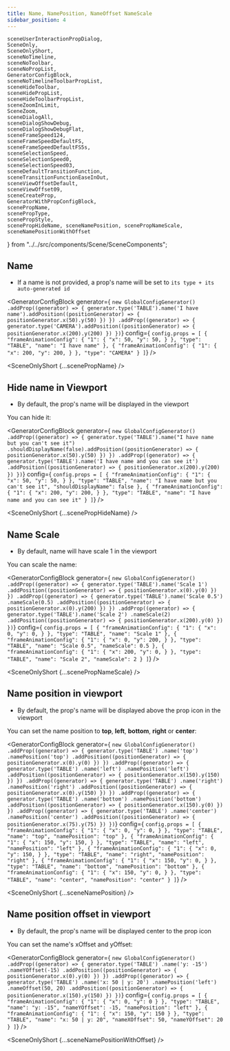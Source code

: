 ```yaml
---
title: Name, NamePosition, NameOffset NameScale
sidebar_position: 4
---
```


    sceneUserInteractionPropDialog,
    SceneOnly,
    SceneOnlyShort,
    sceneNoTimeline,
    sceneNoToolbar,
    sceneNoPropList,
    GeneratorConfigBlock,
    sceneNoTimelineToolbarPropList,
    sceneHideToolbar,
    sceneHidePropList,
    sceneHideToolbarPropList,
    sceneZoomInLimit,
    SceneZoom,
    sceneDialogAll,
    sceneDialogShowDebug,
    sceneDialogShowDebugFlat,
    sceneFrameSpeed124,
    sceneFrameSpeedDefaultFS,
    sceneFrameSpeedDefaultFS5s,
    sceneSelectionSpeed,
    sceneSelectionSpeed0,
    sceneSelectionSpeed03,
    sceneDefaultTransitionFunction,
    sceneTransitionFunctionEaseInOut,
    sceneViewOffsetDefault,
    sceneViewOffset09,
    sceneCreateProp,
    GeneratorWithPropConfigBlock,
    scenePropName,
    scenePropType,
    scenePropStyle,
    scenePropHideName, sceneNamePosition, scenePropNameScale, sceneNamePositionWithOffset
} from "../../src/components/Scene/SceneComponents";

## Name

* If a name is not provided, a prop's name will be set to `its type + its auto-generated id`

<GeneratorConfigBlock
    generator={
`new GlobalConfigGenerator()
    .addProp((generator) => {
        generator.type('TABLE').name('I have name').addPosition((positionGenerator) => {
            positionGenerator.x(50).y(50)
        })
    })
    .addProp((generator) => {
        generator.type('CAMERA').addPosition((positionGenerator) => {
            positionGenerator.x(200).y(200)
        })
    })`}
    config={
`config.props = [
    {
      "frameAnimationConfig": {
        "1": {
          "x": 50,
          "y": 50,
        }
      },
      "type": "TABLE",
      "name": "I have name"
    },
    {
      "frameAnimationConfig": {
        "1": {
          "x": 200,
          "y": 200,
        }
      },
      "type": "CAMERA"
    }
  ]`} />

<SceneOnlyShort {...scenePropName} />


## Hide name in Viewport

* By default, the prop's name will be displayed in the viewport

You can hide it:

<GeneratorConfigBlock
    generator={
`new GlobalConfigGenerator()
    .addProp((generator) => {
        generator.type('TABLE').name("I have name but you can't see it")
        .shouldDisplayName(false).addPosition((positionGenerator) => {
            positionGenerator.x(50).y(50)
        })
    })
    .addProp((generator) => {
        generator.type('TABLE').name('I have name and you can see it')
        .addPosition((positionGenerator) => {
            positionGenerator.x(200).y(200)
        })
    })`}
    config={
        `config.props = [
    {
      "frameAnimationConfig": {
        "1": {
          "x": 50,
          "y": 50,
        }
      },
      "type": "TABLE",
      "name": "I have name but you can't see it",
      "shouldDisplayName": false
    },
    {
      "frameAnimationConfig": {
        "1": {
          "x": 200,
          "y": 200,
        }
      },
      "type": "TABLE",
      "name": "I have name and you can see it"
    }
  ]`} />

<SceneOnlyShort {...scenePropHideName} />

## Name Scale

* By default, name will have scale 1 in the viewport

You can scale the name:

<GeneratorConfigBlock
    generator={
        `new GlobalConfigGenerator()
    .addProp((generator) => {
            generator.type('TABLE').name('Scale 1')
                .addPosition((positionGenerator) => {
                positionGenerator.x(0).y(0)
            })
        })
    .addProp((generator) => {
        generator.type('TABLE').name('Scale 0.5')
            .nameScale(0.5)
            .addPosition((positionGenerator) => {
            positionGenerator.x(0).y(200)
        })
    })
    .addProp((generator) => {
        generator.type('TABLE').name('Scale 2')
            .nameScale(2)
            .addPosition((positionGenerator) => {
                positionGenerator.x(200).y(0)
            })
    })`}
    config={
        `config.props = [
      {
        "frameAnimationConfig": {
          "1": {
            "x": 0,
            "y": 0,
          }
        },
        "type": "TABLE",
        "name": "Scale 1"
      },
      {
        "frameAnimationConfig": {
          "1": {
            "x": 0,
            "y": 200,
          }
        },
        "type": "TABLE",
        "name": "Scale 0.5",
        "nameScale": 0.5
      },
      {
        "frameAnimationConfig": {
          "1": {
            "x": 200,
            "y": 0,
          }
        },
        "type": "TABLE",
        "name": "Scale 2",
        "nameScale": 2
      }
    ]`} />

<SceneOnlyShort {...scenePropNameScale} />

## Name position in viewport

* By default, the prop's name will be displayed above the prop icon in the viewport

You can set the name position to **top**, **left**, **bottom**, **right** or **center**:

<GeneratorConfigBlock
    generator={
        `new GlobalConfigGenerator()
    .addProp((generator) => {
            generator.type('TABLE')
                .name('top')
                .namePosition('top')
                .addPosition((positionGenerator) => {
                    positionGenerator.x(0).y(0)
                })
    })
    .addProp((generator) => {
        generator.type('TABLE')
            .name('left')
            .namePosition('left')
            .addPosition((positionGenerator) => {
                positionGenerator.x(150).y(150)
            })
    })
    .addProp((generator) => {
        generator.type('TABLE')
            .name('right')
            .namePosition('right')
            .addPosition((positionGenerator) => {
                positionGenerator.x(0).y(150)
            })
    })
    .addProp((generator) => {
        generator.type('TABLE')
            .name('bottom')
            .namePosition('bottom')
            .addPosition((positionGenerator) => {
                positionGenerator.x(150).y(0)
            })
    })
    .addProp((generator) => {
            generator.type('TABLE')
                .name('center')
                .namePosition('center')
                .addPosition((positionGenerator) => {
                    positionGenerator.x(75).y(75)
                })
    })`}
    config={
        `config.props = [
      {
        "frameAnimationConfig": {
          "1": {
            "x": 0,
            "y": 0,
          }
        },
        "type": "TABLE",
        "name": "top",
        "namePosition": "top"
      },
      {
        "frameAnimationConfig": {
          "1": {
            "x": 150,
            "y": 150,
          }
        },
        "type": "TABLE",
        "name": "left",
        "namePosition": "left"
      },
      {
        "frameAnimationConfig": {
          "1": {
            "x": 0,
            "y": 150,
          }
        },
        "type": "TABLE",
        "name": "right",
        "namePosition": "right"
      },
      {
        "frameAnimationConfig": {
          "1": {
            "x": 150,
            "y": 0,
          }
        },
        "type": "TABLE",
        "name": "bottom",
        "namePosition": "bottom"
      },
      {
        "frameAnimationConfig": {
          "1": {
            "x": 150,
            "y": 0,
          }
        },
        "type": "TABLE",
        "name": "center",
        "namePosition": "center"
      }
    ]`} />

<SceneOnlyShort {...sceneNamePosition} />

## Name position offset in viewport

* By default, the prop's name will be displayed center to the prop icon

You can set the name's xOffset and yOffset:

<GeneratorConfigBlock
    generator={
        `new GlobalConfigGenerator()
    .addProp((generator) => {
            generator.type('TABLE')
                .name('y: -15')
                .nameYOffset(-15)
                .addPosition((positionGenerator) => {
                    positionGenerator.x(0).y(0)
                })
        })
    .addProp((generator) => {
        generator.type('TABLE')
            .name('x: 50 | y: 20')
            .namePosition('left')
            .nameOffset(50, 20)
            .addPosition((positionGenerator) => {
                positionGenerator.x(150).y(150)
            })
    })`}
    config={
        `config.props = [
      {
        "frameAnimationConfig": {
          "1": {
            "x": 0,
            "y": 0
          }
        },
        "type": "TABLE",
        "name": "y: -15",
        "nameYOffset": -15,
        "namePosition": "left"
      },
      {
        "frameAnimationConfig": {
          "1": {
            "x": 150,
            "y": 150
          }
        },
        "type": "TABLE",
        "name": "x: 50 | y: 20",
        "nameXOffset": 50,
        "nameYOffset": 20
      }
    ]`} />

<SceneOnlyShort {...sceneNamePositionWithOffset} />